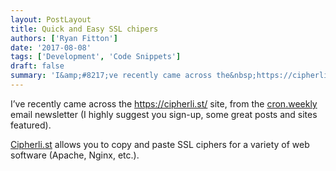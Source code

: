 ```yaml
---
layout: PostLayout
title: Quick and Easy SSL chipers
authors: ['Ryan Fitton']
date: '2017-08-08'
tags: ['Development', 'Code Snippets']
draft: false
summary: 'I&amp;#8217;ve recently came across the&nbsp;https://cipherli.st/&nbsp;site, from the cron.weekly email newsletter (I highly suggest you sign-up, some great posts and sites featured). Cipherli.st&nbsp;allows you to copy and paste SSL ciphers for a variety of web software (Apache, Nginx, etc.).'
---
```


<p>
  I&#8217;ve recently came across the <a href="https://cipherli.st/">https://cipherli.st/</a> site,
  from the <a href="https://www.cronweekly.com/">cron.weekly</a> email newsletter (I highly suggest
  you sign-up, some great posts and sites featured).
</p>
<p>
  <a href="https://cipherli.st/">Cipherli.st</a> allows you to copy and paste SSL ciphers for a
  variety of web software (Apache, Nginx, etc.).
</p>
